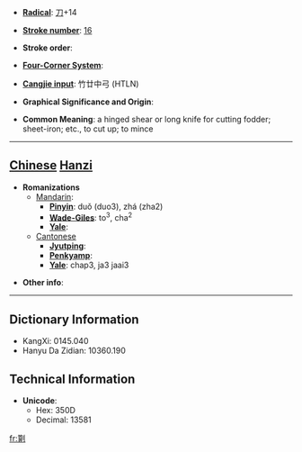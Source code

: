 * '''[[Wiktionary:Chinese radical index| Radical]]''': [[Wiktionary:Chinese radical index 刀|刀]]+14

* '''[[Wiktionary:Chinese total strokes index|Stroke number]]''': [[Wiktionary:Chinese total strokes index 16|16]]

* '''Stroke order''': 

* '''[[Wiktionary:Chinese four corner index|Four-Corner System]]''': 

* '''[[Wiktionary:Chinese Cangjie index|Cangjie input]]''': 竹廿中弓 (HTLN)

* '''Graphical Significance and Origin''': 

* '''Common Meaning''': a hinged shear or long knife for cutting fodder; sheet-iron; etc., to cut up; to mince

----

== [[Chinese]] [[Hanzi]] ==

* '''Romanizations'''
** [[Mandarin]]:
*** '''[[Pinyin]]''': duǒ (duo3), zhá (zha2)
*** '''[[Wade-Giles]]''': to<sup>3</sup>, cha<sup>2</sup>
*** '''[[Yale]]''': 
**[[Cantonese]]
***'''[[Jyutping]]''':
***'''[[Penkyamp]]''': 
***'''[[Yale]]''': chap3, ja3 jaai3

* '''Other info''': 

----

== Dictionary Information ==

* KangXi: 0145.040
* Hanyu Da Zidian: 10360.190

== Technical Information ==

* '''Unicode''':
** Hex: 350D
** Decimal: 13581

[[fr:㔍]]